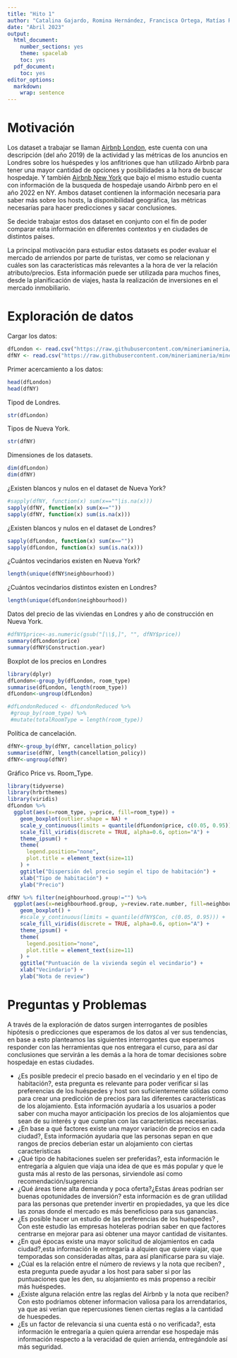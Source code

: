 ```yaml
---
title: "Hito 1"
author: "Catalina Gajardo, Romina Hernández, Francisca Ortega, Matías Rivera y Darlene Sobarzo"
date: "Abril 2023"
output:
  html_document:
    number_sections: yes
    theme: spacelab
    toc: yes
  pdf_document:
    toc: yes
editor_options: 
  markdown: 
    wrap: sentence
---
```


# Motivación
Los dataset a trabajar se llaman [Airbnb London](https://www.kaggle.com/datasets/whenamancodes/london-uk-airbnb-open-data), este cuenta con una descripción (del año 2019) de la actividad y las métricas de los anuncios en Londres sobre los huéspedes y los anfitriones que han utilizado Airbnb para tener una mayor cantidad de opciones y posibilidades a la hora de buscar hospedaje. Y también [Airbnb New York](https://www.kaggle.com/datasets/arianazmoudeh/airbnbopendata) que bajo el mismo estudio cuenta con información de la busqueda de hospedaje usando Airbnb pero en el año 2022 en NY. Ambos dataset contienen la información necesaria para saber más sobre los hosts, la disponibilidad geográfica, las métricas necesarias para hacer predicciones y sacar conclusiones.

Se decide trabajar estos dos dataset en conjunto con el fin de poder comparar esta información en diferentes contextos y en ciudades de distintos paises.

La principal motivación para estudiar estos datasets es poder evaluar el mercado de arriendos por parte de turistas, ver como se relacionan y cuáles son las características más relevantes a la hora de ver la relación atributo/precios. Esta información puede ser utilizada para muchos fines, desde la planificación de viajes, hasta la realización de inversiones en el mercado inmobiliario.

# Exploración de datos

Cargar los datos:
```r
dfLondon <- read.csv("https://raw.githubusercontent.com/mineriamineria/mineria/main/dataLondon.csv", encoding = "UTF-8")
dfNY <- read.csv("https://raw.githubusercontent.com/mineriamineria/mineria/main/dataNY.csv", encoding = "UTF-8")
```


Primer acercamiento a los datos:

```r
head(dfLondon)
head(dfNY)
```
Tipod de Londres.
```r
str(dfLondon)
```
Tipos de Nueva York.
```r
str(dfNY)
```

Dimensiones de los datasets.

```r
dim(dfLondon)
dim(dfNY)
```

¿Existen blancos y nulos en el dataset de Nueva York?

```r
#sapply(dfNY, function(x) sum(x==""|is.na(x)))
sapply(dfNY, function(x) sum(x==""))
sapply(dfNY, function(x) sum(is.na(x)))
```

¿Existen blancos y nulos en el dataset de Londres?

```r
sapply(dfLondon, function(x) sum(x==""))
sapply(dfLondon, function(x) sum(is.na(x)))
```

¿Cuántos vecindarios existen en Nueva York?

```r
length(unique(dfNY$neighbourhood))
```

¿Cuántos vecindarios distintos existen en Londres?

```r
length(unique(dfLondon$neighbourhood))
```

Datos del precio de las viviendas en Londres y año de construcción en Nueva York.

```r
#dfNY$price<-as.numeric(gsub("[\\$,]", "", dfNY$price))
summary(dfLondon$price)
summary(dfNY$Construction.year)
```
Boxplot de los precios en Londres

```r
library(dplyr)
dfLondon<-group_by(dfLondon, room_type)
summarise(dfLondon, length(room_type))
dfLondon<-ungroup(dfLondon)
```
```r
#dfLondonReduced <- dfLondonReduced %>%
 #group_by(room_type) %>%
 #mutate(totalRoomType = length(room_type))
```

Política de cancelación.

```r
dfNY<-group_by(dfNY, cancellation_policy)
summarise(dfNY, length(cancellation_policy))
dfNY<-ungroup(dfNY)
```

Gráfico Price vs. Room_Type.

```r
library(tidyverse)
library(hrbrthemes)
library(viridis)
dfLondon %>%
  ggplot(aes(x=room_type, y=price, fill=room_type)) +
    geom_boxplot(outlier.shape = NA) +
    scale_y_continuous(limits = quantile(dfLondon$price, c(0.05, 0.95))) +
    scale_fill_viridis(discrete = TRUE, alpha=0.6, option="A") +
    theme_ipsum() +
    theme(
      legend.position="none",
      plot.title = element_text(size=11)
    ) +
    ggtitle("Dispersión del precio según el tipo de habitación") +
    xlab("Tipo de habitación") +
    ylab("Precio")
```


```r
dfNY %>% filter(neighbourhood.group!="") %>% 
  ggplot(aes(x=neighbourhood.group, y=review.rate.number, fill=neighbourhood.group)) +
    geom_boxplot() +
    #scale_y_continuous(limits = quantile(dfNY$Con, c(0.05, 0.95))) +
    scale_fill_viridis(discrete = TRUE, alpha=0.6, option="A") +
    theme_ipsum() +
    theme(
      legend.position="none",
      plot.title = element_text(size=11)
    ) +
    ggtitle("Puntuación de la vivienda según el vecindario") +
    xlab("Vecindario") +
    ylab("Nota de review")
```

# Preguntas y Problemas

A través de la exploración de datos surgen interrogantes de posibles hipótesis o predicciones que esperamos de los datos al ver sus tendencias, en base a esto planteamos las siguientes interrogantes que esperamos responder con las herramientas que nos entregara el curso, para así dar conclusiones que servirán a les demás a la hora de tomar decisiones sobre hospedaje en estas ciudades.

- ¿Es posible predecir el precio basado en el vecindario y en el tipo de habitación?, esta pregunta es relevante para poder verificar si las preferencias de los huéspedes y host son suficientemente sólidas como para crear una predicción de precios para las diferentes características de los alojamiento. Esta información ayudaría a los usuarios a poder saber con mucha mayor anticipación los precios de los alojamientos que sean de su interés y que cumplan con las características necesarias.
- ¿En base a qué factores existe una mayor variación de precios en cada ciudad?, Esta información ayudaria que las personas sepan en que rangos de precios deberian estar un alojamiento con ciertas caracteristicas
- ¿Qué tipo de habitaciones suelen ser preferidas?, esta información le entregaría a alguien que viaja una idea de que es más popular y que le gusta
más al resto de las personas, sirviendole así como recomendación/sugerencia
- ¿Qué áreas tiene alta demanda y poca oferta?¿Estas áreas podrían ser buenas opotunidades de inversión? esta información es de gran utilidad para las personas que pretender invertir en propiedades, ya que les dice las zonas donde el mercado es más beneficioso para sus ganancias.
- ¿Es posible hacer un estudio de las preferencias de los huéspedes? , Con este estudio las empresas hoteleras podrian saber en que factores centrarse en mejorar para asi obtener una mayor cantidad de visitantes.
- ¿En qué épocas existe una mayor solicitud de alojamientos en cada ciudad?,esta información le entregaría a alquien que quiere viajar, que temporadas
son consideradas altas, para así planificarse para su viaje.
- ¿Cúal es la relación entre el número de reviews y la nota que reciben? , esta pregunta puede ayudar a los host para saber si por las puntuaciones que les den, su alojamiento es más propenso a recibir más huéspedes.
- ¿Existe alguna relación entre las reglas del Airbnb y la nota que reciben? Con esto podriamos obtener informacion valiosa para los arrendatarios, ya que asi verian que repercusiones tienen ciertas reglas a la cantidad de huespedes.
- ¿Es un factor de relevancia si una cuenta está o no verificada?, esta información le entregaría a quien quiera arrendar ese hospedaje más información
respecto a la veracidad de quien arrienda, entregándole así más seguridad.

